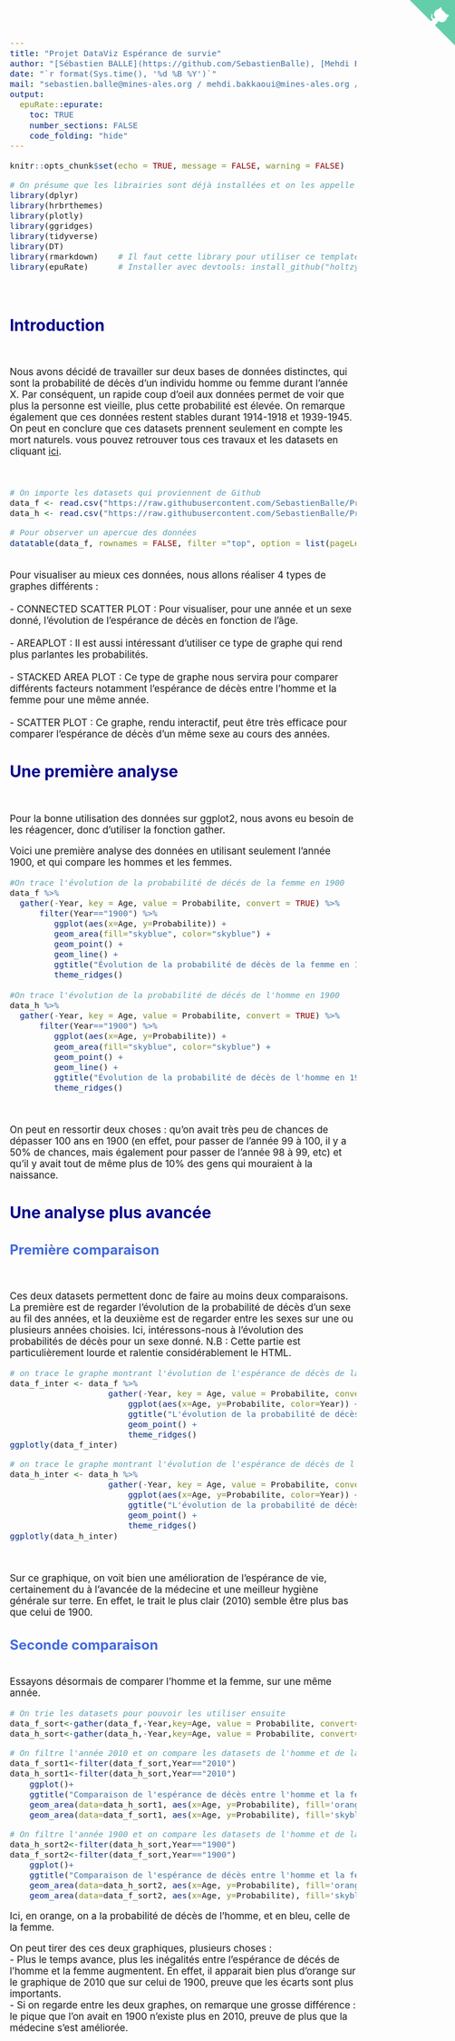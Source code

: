 ```yaml
---
title: "Projet DataViz Espérance de survie"
author: "[Sébastien BALLE](https://github.com/SebastienBalle), [Mehdi BAKKAOUI](https://github.com/mehdibakkaoui),[Thomas NAIME--PLOYON](https://github.com/ThomasNaimePloyon)"
date: "`r format(Sys.time(), '%d %B %Y')`"
mail: "sebastien.balle@mines-ales.org / mehdi.bakkaoui@mines-ales.org / thomas.Naime-Ployon@mines-ales.org"
output:
  epuRate::epurate:
    toc: TRUE
    number_sections: FALSE
    code_folding: "hide"
---
```

<a href="https://github.com/SebastienBalle/Projet_DataViz" class="github-corner" aria-label="View source on GitHub"><svg width="80" height="80" viewBox="0 0 250 250" style="fill:#64CEAA; color:#fff; position: absolute; top: 0; border: 0; right: 0;" aria-hidden="true"><path d="M0,0 L115,115 L130,115 L142,142 L250,250 L250,0 Z"></path><path d="M128.3,109.0 C113.8,99.7 119.0,89.6 119.0,89.6 C122.0,82.7 120.5,78.6 120.5,78.6 C119.2,72.0 123.4,76.3 123.4,76.3 C127.3,80.9 125.5,87.3 125.5,87.3 C122.9,97.6 130.6,101.9 134.4,103.2" fill="currentColor" style="transform-origin: 130px 106px;" class="octo-arm"></path><path d="M115.0,115.0 C114.9,115.1 118.7,116.5 119.8,115.4 L133.7,101.6 C136.9,99.2 139.9,98.4 142.2,98.6 C133.8,88.0 127.5,74.4 143.8,58.0 C148.5,53.4 154.0,51.2 159.7,51.0 C160.3,49.4 163.2,43.6 171.4,40.1 C171.4,40.1 176.1,42.5 178.8,56.2 C183.1,58.6 187.2,61.8 190.9,65.4 C194.5,69.0 197.7,73.2 200.1,77.6 C213.8,80.2 216.3,84.9 216.3,84.9 C212.7,93.1 206.9,96.0 205.4,96.6 C205.1,102.4 203.0,107.8 198.3,112.5 C181.9,128.9 168.3,122.5 157.7,114.1 C157.9,116.9 156.7,120.9 152.7,124.9 L141.0,136.5 C139.8,137.7 141.6,141.9 141.8,141.8 Z" fill="currentColor" class="octo-body"></path></svg></a><style>.github-corner:hover .octo-arm{animation:octocat-wave 560ms ease-in-out}@keyframes octocat-wave{0%,100%{transform:rotate(0)}20%,60%{transform:rotate(-25deg)}40%,80%{transform:rotate(10deg)}}@media (max-width:500px){.github-corner:hover .octo-arm{animation:none}.github-corner .octo-arm{animation:octocat-wave 560ms ease-in-out}}</style>


<style type="text/css">

body{ /* Normal  */
      font-size: 17px;
  }
h1.title {
  font-size: 38px;
  color: DarkRed;
}
h1 { /* Header 1 */
  font-size: 28px;
  color: DarkBlue;
}
h2 { /* Header 2 */
    font-size: 24px;
  color: RoyalBlue;

code.r{ /* Code block */
    font-size: 15px;
}
</style>

```r
knitr::opts_chunk$set(echo = TRUE, message = FALSE, warning = FALSE)

# On présume que les librairies sont déjà installées et on les appelle
library(dplyr)
library(hrbrthemes)
library(plotly)
library(ggridges)
library(tidyverse)
library(DT)
library(rmarkdown)    # Il faut cette library pour utiliser ce template
library(epuRate)      # Installer avec devtools: install_github("holtzy/epuRate", force=TRUE)
```
<br>

# Introduction

<br>

Nous avons décidé de travailler sur deux bases de données distinctes, qui sont la probabilité de décès d'un individu homme ou femme durant l'année X. Par conséquent, un rapide coup d'oeil aux données permet de voir que plus la personne est vieille, plus cette probabilité est élevée.
On remarque également que ces données restent stables durant 1914-1918 et 1939-1945. On peut en conclure que ces datasets prennent seulement en compte les mort naturels.
vous pouvez retrouver tous ces travaux et les datasets en cliquant [ici](https://github.com/SebastienBalle/Projet_DataViz).

<br>


```r

# On importe les datasets qui proviennent de Github
data_f <- read.csv("https://raw.githubusercontent.com/SebastienBalle/Projet_DataViz/master/Death_Probabilities_of_Females_Since_1900.csv",sep=',',check.names=FALSE)
data_h <- read.csv("https://raw.githubusercontent.com/SebastienBalle/Projet_DataViz/master/Death_Probability_of_Males_Since_1900.csv",sep=',',check.names=FALSE)

# Pour observer un apercue des données
datatable(data_f, rownames = FALSE, filter ="top", option = list(pageLength = 5, scrollX=T))  

```

<br>
      Pour visualiser au mieux ces données, nous allons réaliser 4 types de graphes différents :  
<br>
        - CONNECTED SCATTER PLOT : Pour visualiser, pour une année et un sexe donné, l'évolution de l'espérance de décès en fonction de l'âge.  
<br>
        - AREAPLOT : Il est aussi intéressant d'utiliser ce type de graphe qui rend plus parlantes les probabilités.  
<br>
        - STACKED AREA PLOT : Ce type de graphe nous servira pour comparer différents facteurs notamment l'espérance de décès entre l'homme et la femme pour une même année.  
<br>
        - SCATTER PLOT : Ce graphe, rendu interactif, peut être très efficace pour comparer l'espérance de décès d'un même sexe au cours des années.  
        
        
# Une première analyse

<br>

Pour la bonne utilisation des données sur ggplot2, nous avons eu besoin de les réagencer, donc d'utiliser la fonction gather.

Voici une première analyse des données en utilisant seulement l'année 1900, et qui compare les hommes et les femmes.

```r

#On trace l'évolution de la probabilité de décés de la femme en 1900
data_f %>%  
  gather(-Year, key = Age, value = Probabilite, convert = TRUE) %>%
      filter(Year=="1900") %>%
         ggplot(aes(x=Age, y=Probabilite)) +
         geom_area(fill="skyblue", color="skyblue") +
         geom_point() +
         geom_line() +
         ggtitle("Évolution de la probabilité de décès de la femme en 1900") +
         theme_ridges()
      
#On trace l'évolution de la probabilité de décés de l'homme en 1900
data_h %>%  
  gather(-Year, key = Age, value = Probabilite, convert = TRUE) %>%
      filter(Year=="1900") %>%
         ggplot(aes(x=Age, y=Probabilite)) +
         geom_area(fill="skyblue", color="skyblue") +
         geom_point() +
         geom_line() +
         ggtitle("Évolution de la probabilité de décès de l'homme en 1900") +
         theme_ridges()
      


```
 <br>
On peut en ressortir deux choses : qu'on avait très peu de chances de dépasser 100 ans en 1900 (en effet, pour passer de l'année 99 à 100, il y a 50% de chances, mais également pour passer de l'année 98 à 99, etc) et qu'il y avait tout de même plus de 10% des gens qui mouraient à la naissance.

# Une analyse plus avancée

## Première comparaison

<br>

Ces deux datasets permettent donc de faire au moins deux comparaisons. La première est de regarder l'évolution de la probabilité de décès d'un sexe au fil des années, et la deuxième est de regarder entre les sexes sur une ou plusieurs années choisies.
Ici, intéressons-nous à l'évolution des probabilités de décès pour un sexe donné.
N.B : Cette partie est particulièrement lourde et ralentie considérablement le HTML.

```r

# on trace le graphe montrant l'évolution de l'espérance de décès de la femme à travers les années
data_f_inter <- data_f %>%  
                    gather(-Year, key = Age, value = Probabilite, convert = TRUE) %>%
                        ggplot(aes(x=Age, y=Probabilite, color=Year)) +
                        ggtitle("L'évolution de la probabilité de décès \n de la femme à travers les années") +
                        geom_point() +
                        theme_ridges()
ggplotly(data_f_inter)

# on trace le graphe montrant l'évolution de l'espérance de décès de l'homme à travers les années
data_h_inter <- data_h %>%  
                    gather(-Year, key = Age, value = Probabilite, convert = TRUE) %>%
                        ggplot(aes(x=Age, y=Probabilite, color=Year)) +
                        ggtitle("L'évolution de la probabilité de décès \n de l'homme à travers les années") +
                        geom_point() +
                        theme_ridges()
ggplotly(data_h_inter)
  
```
<br>
Sur ce graphique, on voit bien une amélioration de l'espérance de vie, certainement du à l'avancée de la médecine et une meilleur hygiène générale sur terre. En effet, le trait le plus clair (2010) semble être plus bas que celui de 1900.

## Seconde comparaison

<br>
Essayons désormais de comparer l'homme et la femme, sur une même année.
<br>

```r

# On trie les datasets pour pouvoir les utiliser ensuite
data_f_sort<-gather(data_f,-Year,key=Age, value = Probabilite, convert=TRUE)
data_h_sort<-gather(data_h,-Year,key=Age, value = Probabilite, convert=TRUE)

# On filtre l'année 2010 et on compare les datasets de l'homme et de la femme
data_f_sort1<-filter(data_f_sort,Year=="2010")
data_h_sort1<-filter(data_h_sort,Year=="2010")
    ggplot()+
    ggtitle("Comparaison de l'espérance de décès entre l'homme et la femme en 2010") +
    geom_area(data=data_h_sort1, aes(x=Age, y=Probabilite), fill='orange', color='orange', alpha=8/9) +
    geom_area(data=data_f_sort1, aes(x=Age, y=Probabilite), fill='skyblue', color='skyblue', alpha=8/9)

# On filtre l'année 1900 et on compare les datasets de l'homme et de la femme
data_h_sort2<-filter(data_h_sort,Year=="1900")
data_f_sort2<-filter(data_f_sort,Year=="1900")
    ggplot()+
    ggtitle("Comparaison de l'espérance de décès entre l'homme et la femme en 1900") +
    geom_area(data=data_h_sort2, aes(x=Age, y=Probabilite), fill='orange', color='orange', alpha=8/9 ) +
    geom_area(data=data_f_sort2, aes(x=Age, y=Probabilite), fill='skyblue', color='skyblue', alpha=8/9 )

```
Ici, en orange, on a la probabilité de décès de l'homme, et en bleu, celle de la femme.
<br>

On peut tirer des ces deux graphiques, plusieurs choses : <br>
   - Plus le temps avance, plus les inégalités entre l'espérance de décés de l'homme et la femme augmentent. En effet, il apparait bien plus d'orange sur le graphique de 2010 que sur celui de 1900,      preuve que les écarts sont plus importants. <br>
   - Si on regarde entre les deux graphes, on remarque une grosse différence : le pique que l'on avait en 1900 n'existe plus en 2010, preuve de plus que la médecine s'est améliorée.

